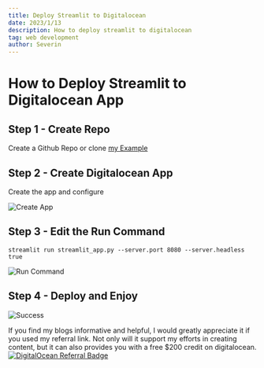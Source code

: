 ```yaml
---
title: Deploy Streamlit to Digitalocean
date: 2023/1/13
description: How to deploy streamlit to digitalocean
tag: web development
author: Severin
---
```


# How to Deploy Streamlit to Digitalocean App


## Step 1 - Create Repo

Create a Github Repo or clone [my Example](https://github.com/swisscenturion/do_streamlit)

## Step 2 - Create Digitalocean App

Create the app and configure

<Image
  src="https://s3.severin.io/blog/images/posts/1_1_create_app.webp"
  alt="Create App"
  width={900}
  height={600}
  priority
  className="next-image"
/>

## Step 3 - Edit the Run Command

```
streamlit run streamlit_app.py --server.port 8080 --server.headless true
```

<Image
  src="https://s3.severin.io/blog/images/posts/1_2_run_command.webp"
  alt="Run Command"
  width={900}
  height={600}
  priority
  className="next-image"
/>

## Step 4 - Deploy and Enjoy

<Image
  src="https://s3.severin.io/blog/images/posts/1_3_success.webp"
  alt="Success"
  width={900}
  height={600}
  priority
  className="next-image"
/>

If you find my blogs informative and helpful, I would greatly appreciate it if you used my referral link. Not only will it support my efforts in creating content, but it can also provides you with a free $200 credit on digitalocean.
[![DigitalOcean Referral Badge](https://web-platforms.sfo2.digitaloceanspaces.com/WWW/Badge%202.svg)](https://www.digitalocean.com/?refcode=5cd6ce01ae65&utm_campaign=Referral_Invite&utm_medium=Referral_Program&utm_source=badge)
